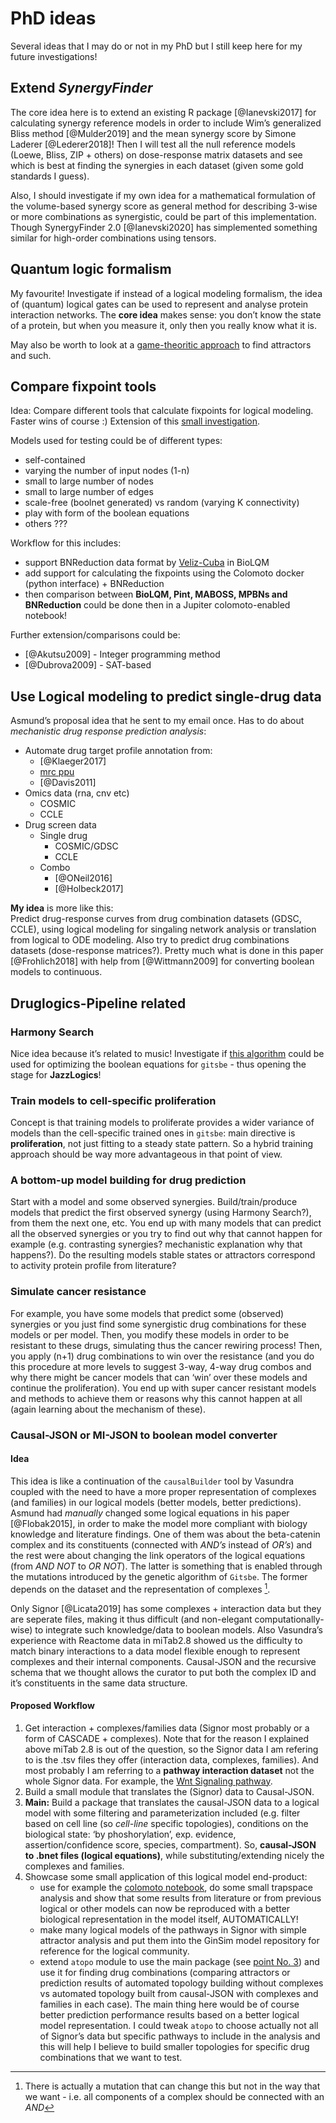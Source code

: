 # PhD ideas

Several ideas that I may do or not in my PhD but I still keep here for my future
investigations!

## Extend *SynergyFinder* {-#synergy-finder}

The core idea here is to extend an existing R package [@Ianevski2017] for calculating synergy reference models in order to include Wim's generalized Bliss method [@Mulder2019] and the mean synergy score by Simone Laderer [@Lederer2018]!
Then I will test all the null reference models (Loewe, Bliss, ZIP + others) on dose-response matrix datasets and see which is best at finding the synergies in each dataset (given some gold standards I guess).

Also, I should investigate if my own idea for a mathematical formulation of the volume-based synergy score as general method for describing 3-wise or more combinations as synergistic, could be part of this implementation.
Though SynergyFinder 2.0 [@Ianevski2020] has simplemented something similar for high-order combinations using tensors.

## Quantum logic formalism {-#quantum}

My favourite! Investigate if instead of a logical modeling formalism, the idea 
of (quantum) logical gates can be used to represent and analyse protein interaction
networks.
The **core idea** makes sense: you don't know the state of a protein, but when 
you measure it, only then you really know what it is.

May also be worth to look at a [game-theoritic approach](https://doi.org/10.1007/11885191_18)
to find attractors and such.

## Compare fixpoint tools {-#comp}

Idea: Compare different tools that calculate fixpoints for logical modeling. 
Faster wins of course :) Extension of this [small investigation](#attrToolCmp).

Models used for testing could be of different types:

- self-contained
- varying the number of input nodes (1-n)
- small to large number of nodes
- small to large number of edges
- scale-free (boolnet generated) vs random (varying K connectivity)
- play with form of the boolean equations
- others ???

Workflow for this includes:

- support BNReduction data format by [Veliz-Cuba](https://doi.org/10.1186/1471-2105-15-221) 
in BioLQM
- add support for calculating the fixpoints using the Colomoto docker (python
interface) + BNReduction
- then comparison between **BioLQM, Pint, MABOSS, MPBNs and BNReduction** could be done then
in a Jupiter colomoto-enabled notebook!

Further extension/comparisons could be:

- [@Akutsu2009] - Integer programming method
- [@Dubrova2009] - SAT-based

## Use Logical modeling to predict single-drug data {-}

Asmund's proposal idea that he sent to my email once. 
Has to do about *mechanistic drug response prediction analysis*:

- Automate drug target profile annotation from:
  - [@Klaeger2017]
  - [mrc ppu](http://www.kinase-screen.mrc.ac.uk/)
  - [@Davis2011]
- Omics data (rna, cnv etc)
  - COSMIC
  - CCLE
- Drug screen data
  - Single drug
    - COSMIC/GDSC
    - CCLE
  - Combo
    - [@ONeil2016]
    - [@Holbeck2017]

**My idea** is more like this:  
Predict drug-response curves from drug combination datasets (GDSC, CCLE), 
using logical modeling for singaling network analysis or translation from 
logical to ODE modeling. Also try to predict drug combinations datasets 
(dose-response matrices?). Pretty much what is done in this paper [@Frohlich2018] 
with help from [@Wittmann2009] for converting boolean models to continuous.

## Druglogics-Pipeline related {-}

### Harmony Search {-}

Nice idea because it's related to music! 
Investigate if [this algorithm](https://doi.org/10.1016/j.proeng.2016.07.510) could be used for optimizing the boolean equations for `gitsbe` - thus opening the stage for **JazzLogics**!

### Train models to cell-specific proliferation {-}

Concept is that training models to proliferate provides a wider variance of models than the cell-specific trained ones in `gitsbe`: main directive is **proliferation**, not just fitting to a steady state pattern. 
So a hybrid training approach should be way more advantageous in that point of view.

### A bottom-up model building for drug prediction {-}

Start with a model and some observed synergies. 
Build/train/produce models that predict the first observed synergy (using Harmony Search?), from them the next one, etc. 
You end up with many models that can predict all the observed synergies or you try to find out why that cannot happen for example (e.g. contrasting synergies? mechanistic explanation why that happens?). 
Do the resulting models stable states or attractors correspond to activity protein profile from literature?

### Simulate cancer resistance {-}

For example, you have some models that predict some (observed) synergies or you just find some synergistic drug combinations for these models or per model. 
Then, you modify these models in order to be resistant to these drugs, simulating thus the cancer rewiring process! 
Then, you apply (n+1) drug combinations to win over the resistance (and you do this procedure at more levels to suggest 
3-way, 4-way drug combos and why there might be cancer models that can 'win' over these models and continue the proliferation).
You end up with super cancer resistant models and methods to achieve them or reasons why this cannot happen at all (again learning about the mechanism of these).

### Causal-JSON or MI-JSON to boolean model converter {-}

#### Idea {-}

This idea is like a continuation of the `causalBuilder` tool by Vasundra coupled with the need to have a more proper representation of complexes (and families) in our logical models (better models, better predictions). 
Asmund had *manually* changed some logical equations in his paper [@Flobak2015], in order to make the model more compliant with biology knowledge and literature findings. 
One of them was about the beta-catenin complex and its constituents (connected with *AND's* instead of *OR's*) and the rest were about changing the link operators of the logical equations (from *AND NOT* to *OR NOT*). 
The latter is something that is enabled through the mutations introduced by the genetic algorithm of `Gitsbe`. 
The former depends on the dataset and the representation of complexes ^[There is actually a mutation that can change this but not in the way that we want - i.e. all components of a complex should be connected with an *AND*]. 

Only Signor [@Licata2019] has some complexes + interaction data but they are seperate files, making it thus difficult (and non-elegant computationally-wise) to integrate such knowledge/data to boolean models. 
Also Vasundra's experience with Reactome data in miTab2.8 showed us the difficulty to match binary interactions to a data model flexible enough to represent complexes and their internal components. Causal-JSON and the recursive schema that we thought allows the curator to put both the complex ID and it's constituents in the same data structure.

#### Proposed Workflow {-}

1. Get interaction + complexes/families data (Signor most probably or a form of CASCADE + complexes). 
Note that for the reason I explained above miTab 2.8 is out of the question, so the Signor data I am refering to is the .tsv files they offer (interaction data, complexes, families). 
And most probably I am referring to a **pathway interaction dataset** not the whole Signor data. 
For example, the [Wnt Signaling pathway](https://signor.uniroma2.it/pathway_browser.php?organism=human&pathway_list=SIGNOR-WNT&level=1).
2. Build a small module that translates the (Signor) data to Causal-JSON. 
3. <div id="causalJSONPoint3"></div>**Main:** Build a package that translates the causal-JSON data to a logical model with some filtering and parameterization included (e.g. filter based on cell line (so *cell-line* specific topologies), conditions on the biological state: 'by phoshorylation', exp. evidence, assertion/confidence score, species, compartment). So, **causal-JSON to .bnet files (logical equations)**, while substituting/extending nicely the complexes and families. 
4. Showcase some small application of this logical model end-product:  
    - use for example the [colomoto notebook](https://github.com/colomoto/colomoto-docker), do some small trapspace analysis and show that some results from literature or from previous logical or other models can now be reproduced with a better biological representation in the model itself, AUTOMATICALLY!
    - make many logical models of the pathways in Signor with simple attractor analysis and put them into the GinSim model repository for reference for the logical community.
    - extend `atopo` module to use the main package (see [point No. 3](#causalJSONPoint3)) and use it for finding drug combinations (comparing attractors or prediction results of automated topology building without complexes vs automated topology built from causal-JSON with complexes and families in each case). 
    The main thing here would be of course better prediction performance results based on a better logical model representation. 
    I could tweak `atopo` to choose actually not all of Signor's data but specific pathways to include in the analysis and this will help I believe to build smaller topologies for specific drug combinations that we want to test.
